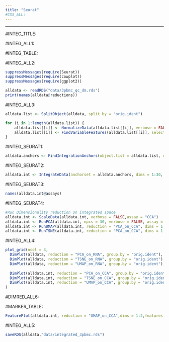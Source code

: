 ```yaml
---
title: "Seurat"
#CSS_ALL:
---
```


***
#INTEG_TITLE:

#INTEG_ALL1:

#INTEG_TABLE:

#INTEG_ALL2:

```r
suppressMessages(require(Seurat))
suppressMessages(require(cowplot))
suppressMessages(require(ggplot2))

alldata <- readRDS("data/3pbmc_qc_dm.rds")
print(names(alldata@reductions))
```

#INTEG_ALL3:

```r
alldata.list <- SplitObject(alldata, split.by = "orig.ident")

for (i in 1:length(alldata.list)) {
    alldata.list[[i]] <- NormalizeData(alldata.list[[i]], verbose = FALSE)
    alldata.list[[i]] <- FindVariableFeatures(alldata.list[[i]], selection.method = "vst", nfeatures = 2000,verbose = FALSE)
}
```

#INTEG_SEURAT1:

```r
alldata.anchors <- FindIntegrationAnchors(object.list = alldata.list, dims = 1:30)
```

#INTEG_SEURAT2:

```r
alldata.int <- IntegrateData(anchorset = alldata.anchors, dims = 1:30, new.assay.name = "CCA")
```

#INTEG_SEURAT3:

```r
names(alldata.int@assays)
```

#INTEG_SEURAT4:

```r
#Run Dimensionality reduction on integrated space
alldata.int <- ScaleData(alldata.int, verbose = FALSE,assay = "CCA")
alldata.int <- RunPCA(alldata.int, npcs = 30, verbose = FALSE, assay = "CCA",reduction.name = "PCA_on_CCA")
alldata.int <- RunUMAP(alldata.int, reduction = "PCA_on_CCA", dims = 1:30,reduction.name = "UMAP_on_CCA")
alldata.int <- RunTSNE(alldata.int, reduction = "PCA_on_CCA", dims = 1:30,reduction.name = "TSNE_on_CCA")
```

#INTEG_ALL4:

```r
plot_grid(ncol = 3,
  DimPlot(alldata, reduction = "PCA_on_RNA", group.by = "orig.ident"),
  DimPlot(alldata, reduction = "TSNE_on_RNA", group.by = "orig.ident"),
  DimPlot(alldata, reduction = "UMAP_on_RNA", group.by = "orig.ident"),
  
  DimPlot(alldata.int, reduction = "PCA_on_CCA", group.by = "orig.ident"),
  DimPlot(alldata.int, reduction = "TSNE_on_CCA", group.by = "orig.ident"),
  DimPlot(alldata.int, reduction = "UMAP_on_CCA", group.by = "orig.ident")
)
```

#DIMRED_ALL6:

#MARKER_TABLE:

```r
FeaturePlot(alldata.int, reduction = "UMAP_on_CCA",dims = 1:2,features = c("CD3E","CD4","CD8A","NKG7","GNLY","MS4A1","CD14","LYZ","MS4A7","FCGR3A","CST3","FCER1A"),ncol = 4,order = T)
```

#INTEG_ALL5:

```r
saveRDS(alldata,"data/integrated_3pbmc.rds")
```






